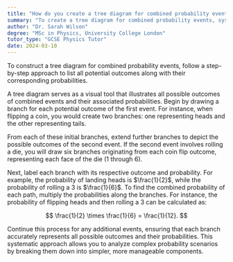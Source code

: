 ```yaml
---
title: "How do you create a tree diagram for combined probability events?"
summary: "To create a tree diagram for combined probability events, systematically list all possible outcomes and their associated probabilities in a step-by-step manner."
author: "Dr. Sarah Wilson"
degree: "MSc in Physics, University College London"
tutor_type: "GCSE Physics Tutor"
date: 2024-03-10
---
```


To construct a tree diagram for combined probability events, follow a step-by-step approach to list all potential outcomes along with their corresponding probabilities.

A tree diagram serves as a visual tool that illustrates all possible outcomes of combined events and their associated probabilities. Begin by drawing a branch for each potential outcome of the first event. For instance, when flipping a coin, you would create two branches: one representing heads and the other representing tails.

From each of these initial branches, extend further branches to depict the possible outcomes of the second event. If the second event involves rolling a die, you will draw six branches originating from each coin flip outcome, representing each face of the die (1 through 6).

Next, label each branch with its respective outcome and probability. For example, the probability of landing heads is $\frac{1}{2}$, while the probability of rolling a 3 is $\frac{1}{6}$. To find the combined probability of each path, multiply the probabilities along the branches. For instance, the probability of flipping heads and then rolling a 3 can be calculated as:

$$
\frac{1}{2} \times \frac{1}{6} = \frac{1}{12}.
$$

Continue this process for any additional events, ensuring that each branch accurately represents all possible outcomes and their probabilities. This systematic approach allows you to analyze complex probability scenarios by breaking them down into simpler, more manageable components.
    